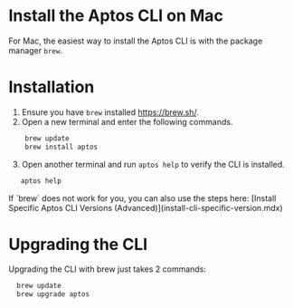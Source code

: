 
# Install the Aptos CLI on Mac

For Mac, the easiest way to install the Aptos CLI is with the package manager `brew`.

# Installation

1. Ensure you have `brew` installed https://brew.sh/.
2. Open a new terminal and enter the following commands.

```bash
    brew update
    brew install aptos
```

3. Open another terminal and run `aptos help` to verify the CLI is installed.

```bash
   aptos help
```

<Callout type="info" emoji="ℹ️">
If `brew` does not work for you, you can also use the steps here: [Install Specific Aptos CLI Versions (Advanced)](install-cli-specific-version.mdx)
</Callout>

# Upgrading the CLI

Upgrading the CLI with brew just takes 2 commands:

```bash
  brew update
  brew upgrade aptos
```
